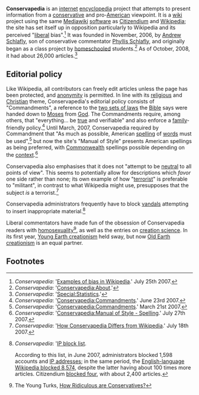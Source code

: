 {{subpages}}

'''Conservapedia''' is an [[internet]] [[encyclopedia]] project that attempts to present information from a [[conservatism|conservative]] and pro-[[United States of America|American]] viewpoint. 
It is a [[wiki]] project using the same [[Mediawiki]] [[software]] as [[Citizendium]] and [[Wikipedia]]; the site has set itself up in opposition particularly to Wikipedia and its perceived "[[liberalism|liberal]] bias".<ref>''Conservapedia'': '[http://www.conservapedia.com/index.php?title=Examples_of_Bias_in_Wikipedia&oldid=249783 Examples of bias in Wikipedia].' July 25th 2007.</ref> It was founded in November, 2006, by [[Andrew Schlafly]], son of conservative commentator [[Phyllis Schlafly]], and originally began as a class project by [[homeschooling|homeschooled]] students.<ref>''Conservapedia'': '[http://www.conservapedia.com/Conservapedia:About Conservapedia:About].'</ref> As of October, 2008, it had about 26,000 articles.<ref>''Conservapedia'': '[http://www.conservapedia.com/Special:Statistics Special:Statistics].'</ref>

==Editorial policy==
Like Wikipedia, all contributors can freely edit articles unless the page has been protected, and [[anonymity]] is permitted. In line with its [[religion|religious]] and [[Christianity|Christian]] theme, Conservapedia's editorial policy consists of "Commandments", a reference to the [[Ten Commandments|two sets of laws]] the [[Bible]] says were handed down to [[Moses]] from [[God]]. The Commandments require, among others, that "everything... be [[truth|true]] and verifiable" and also enforce a [[family]]-friendly policy.<ref>''Conservapedia'': '[http://www.conservapedia.com/index.php?title=Conservapedia:Commandments&oldid=207247 Conservapedia:Commandments].' June 23rd 2007.</ref> Until March, 2007, Conservapedia required by Commandment that "As much as possible, American [[spelling]] of [[word]]s must be used",<ref>''Conservapedia'': '[http://www.conservapedia.com/index.php?title=Conservapedia:Commandments&oldid=55263 Conservapedia:Commandments].' March 21st 2007.</ref> but now the site's "Manual of Style" presents American spellings as being preferred, with [[Commonwealth of Nations|Commonwealth]] spellings possible depending on the [[context]].<ref>''Conservapedia'': '[http://www.conservapedia.com/index.php?title=Conservapedia:Manual_of_Style&oldid=252988#Spelling Conservapedia:Manual of Style - Spelling].' July 27th 2007.</ref>

Conservapedia also emphasises that it does not "attempt to be [[neutrality|neutral]] to all points of view". This seems to potentially allow for descriptions which ''favor'' one side rather than none; its own example of how "[[terrorism|terrorist]]" is preferable to "militant", in contrast to what Wikipedia might use, presupposes that the subject ''is'' a terrorist.<ref>''Conservapedia'': '[http://www.conservapedia.com/index.php?title=Conservapedia:How_Conservapedia_Differs_from_Wikipedia&oldid=239880 How Conservapedia Differs from Wikipedia].' July 18th 2007.</ref>  

Conservapedia administrators frequently have to block [[vandalism (wiki)|vandals]] attempting to insert inappropriate material.<ref>''Conservapedia'': '[http://www.conservapedia.com/Special:Ipblocklist IP block list]. 

According to this list, in June 2007, administrators blocked 1,598 accounts and [[IP address]]es; in the same period, the [http://en.wikipedia.org/wiki/Special:Ipblocklist English-language Wikipedia blocked 8,574], despite the latter having about 100 times more articles. Citizendium [http://en.citizendium.org/wiki/Special:Ipblocklist blocked four], with about 2,400 articles.</ref>

Liberal commentators have made fun of the obsession of Conservapedia readers with [[homosexuality]]<ref>The Young Turks, [http://www.youtube.com/watch?v=MCV158ln_zk How Ridiculous are Conservatives?]</ref>, as well as the entries on [[creation science]].
In its first year, [[Young Earth creationism]] held sway, but now [[Old Earth creationism]] is an equal partner.

==Footnotes==
<div class="references-2column">
<references/>
</div>